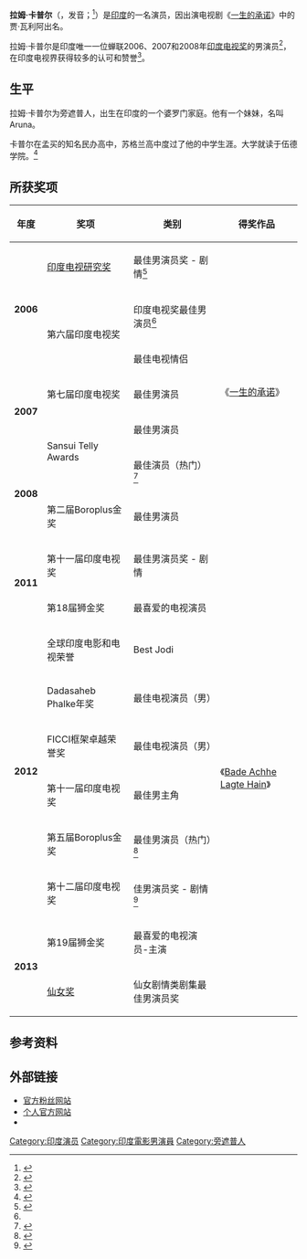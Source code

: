{{Infobox person
| name           = 拉姆·卡普尔<br>Ram Kapoor
| image          = Ram_kapoor_bade_ache_lagte_ho_event.jpg
| caption        = 拉姆·卡普尔
| birth_date     = {{birth date and age|df=yes|1973|09|01}}
| birth_place    = [[賈朗達爾|賈朗達爾]]
| birth_name     = Ram
| home_town      = [[孟买|孟买]]
| languages known= [[印地语|印地语]]
| nationality    = {{flagicon|India}} [[印度人|印度人]]
| occupation     = [[演员|演员]]
| known for      = 参与《一生的承诺》
| years active    = 1997年至今
| spouse         = Gautami Gadgil（2003年至今）
| children       = Sia Kapoor<br/> Aks Kapoor 
| signature      = 
| signature_alt  = 
| website        = [http://ramkapoorrocks.com/index.php  个人官方网站]
}}

'''拉姆·卡普尔'''（{{lang-hi|राम कपूर}}，发音{{IPA-hns|raːm qaːpuːr|}}；{{bd|1973年|9月1日|}}<ref name="Birthdate of Ram Kapoor">{{cite web|url=http://fanclub.indya.com/biography.aspx?cid=98|title=Birthdate of Ram Kapoor|accessdate=May 3, 2012|deadurl=yes|archiveurl=https://web.archive.org/web/20130226104526/http://fanclub.indya.com/biography.aspx?cid=98|archivedate=2013年2月26日}}</ref>）是[[印度|印度]]的一名演员，因出演电视剧《[[一生的承诺|一生的承诺]]》中的贾·瓦利阿出名。

拉姆·卡普尔是印度唯一一位蝉联2006、2007和2008年[[印度电视奖|印度电视奖]]的男演员<ref name=ITA>{{cite web|url=http://www.indiantellyawards.com|title=Best Actor, Indian Telly Awards|accessdate=July 31, 2012|author=Indian Telly Awards (Website)|archive-date=2019-03-30|archive-url=https://web.archive.org/web/20190330045341/http://indiantellyawards.com/|dead-url=yes}}</ref>，在印度电视界获得较多的认可和赞誉<ref>{{Cite web |url=http://www.thaindian.com/newsportal/entertainment/ram-kapoors-tantrums-on-basera_100263264.html |title=Ram Kapoor’s tantrums on Basera |accessdate=2013-05-31 |archive-date=2010-03-27 |archive-url=https://web.archive.org/web/20100327233928/http://www.thaindian.com/newsportal/entertainment/ram-kapoors-tantrums-on-basera_100263264.html |dead-url=no }}</ref>。 

==生平==
拉姆·卡普尔为旁遮普人，出生在印度的一个婆罗门家庭。他有一个妹妹，名叫Aruna。

卡普尔在孟买的知名民办高中，苏格兰高中度过了他的中学生涯。大学就读于伍德学院。<ref name=RK>{{Cite web |url=http://www.indiantelevision.com/interviews/actor/ram.htm |title=An Interview with Ram Kapoor 1 October 2001 |accessdate=2013-05-31 |archive-date=2015-05-28 |archive-url=https://web.archive.org/web/20150528021944/http://www.indiantelevision.com/interviews/actor/ram.htm |dead-url=no }}</ref>

==所获奖项==
{| class="wikitable" style="font-size:90%"
|- 
! 年度 !! 奖项 !! 类别!! 得奖作品
|-
| rowspan="3"| '''2006'''
| [[印度电视研究奖|印度电视研究奖]]
| 最佳男演员奖 - 剧情<ref>{{Cite web |url=http://www.indiantelevisionacademy.com/ |title=Best Actor Critics choice |accessdate=2013-05-31 |archive-date=2017-10-02 |archive-url=https://web.archive.org/web/20171002232250/http://indiantelevisionacademy.com/ |dead-url=yes }}</ref>
| rowspan="7"|《[[一生的承诺|一生的承诺]]》
|-
| rowspan="2"|第六届印度电视奖
| 印度电视奖最佳男演员<ref name=ITA/>
|-
| 最佳电视情侣
|-
| rowspan="2"| '''2007'''
| 第七届印度电视奖
| 最佳男演员
|-
| rowspan="2"|Sansui Telly Awards
| 最佳男演员
|-
| rowspan="2"| '''2008'''
| 最佳演员（热门）<ref name=san>{{Cite web |url=http://www.radiosargam.com/films/archives/11554/winners-of-sansui-awards-2008.html |title=Best Actor Sansui Awards 2008 |accessdate=2013-05-31 |archive-date=2011-07-19 |archive-url=https://web.archive.org/web/20110719005154/http://www.radiosargam.com/films/archives/11554/winners-of-sansui-awards-2008.html |dead-url=yes }}</ref>
|-
| 第二届Boroplus金奖
| 最佳男演员
|-
| rowspan="2"| '''2011'''
| 第十一届印度电视奖
| 最佳男演员奖 - 剧情
| rowspan="10"|《[[Bade_Achhe_Lagte_Hain|Bade Achhe Lagte Hain]]》
|-
| 第18届狮金奖
| 最喜爱的电视演员
|-
| rowspan="6"| '''2012'''
| 全球印度电影和电视荣誉
| Best Jodi
|-
| Dadasaheb Phalke年奖
| 最佳电视演员（男）
|-
| FICCI框架卓越荣誉奖
| 最佳电视演员（男）
|-
| 第十一届印度电视奖
| 最佳男主角 
|-
| 第五届Boroplus金奖
| 最佳男演员（热门）<ref>{{cite web|url=http://careermasti.com/5th-boroplus-gold-awards-2012-photos-videos-winners-list-9502/|title=Ram Kapoor wins Best Actor at 5th Boroplus Gold Awards|accessdate=2013-05-31|archive-date=2016-06-16|archive-url=https://web.archive.org/web/20160616185549/http://careermasti.com/5th-boroplus-gold-awards-2012-photos-videos-winners-list-9502/|dead-url=yes}}</ref>
|-
| 第十二届印度电视奖
| 佳男演员奖 - 剧情<ref>{{cite web|url=http://www.indiantelevisionacademy.com/site/awards_hhita_details_new.php?year=2012 |title=Ram Kapoor wins Best Actor at 12th Academy Awards |deadurl=yes |archiveurl=https://web.archive.org/web/20131021114031/http://www.indiantelevisionacademy.com/site/awards_hhita_details_new.php?year=2012 |archivedate=2013-10-21 }}</ref>
|-
| rowspan="2" | '''2013'''
| 第19届狮金奖
| 最喜爱的电视演员-主演
|-
| [[仙女奖|仙女奖]]
| 仙女剧情类剧集最佳男演员奖
|}

==参考资料==
{{Reflist}}

==外部链接==
* [http://www.ramkapoorrocks.com 官方粉丝网站] {{Wayback|url=http://www.ramkapoorrocks.com/ |date=20210117011740 }}
* [https://web.archive.org/web/20161021101319/http://ramkapoor.net/ 个人官方网站]
* {{IMDb name|2124181}}

{{DEFAULTSORT: Kapoor}}
[[Category:印度演员|Category:印度演员]]
[[Category:印度電影男演員|Category:印度電影男演員]]
[[Category:旁遮普人|Category:旁遮普人]]